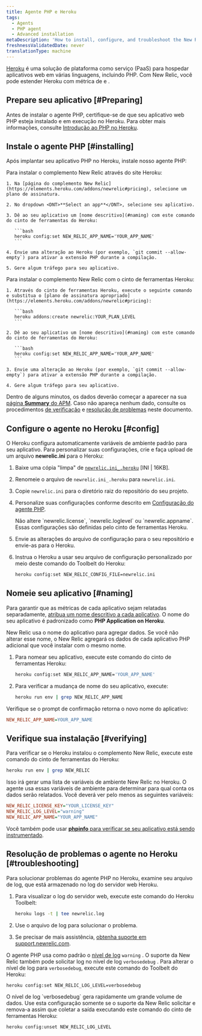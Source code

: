 ```yaml
---
title: Agente PHP e Heroku
tags:
  - Agents
  - PHP agent
  - Advanced installation
metaDescription: 'How to install, configure, and troubleshoot the New Relic PHP agent on Heroku.'
freshnessValidatedDate: never
translationType: machine
---
```


[Heroku](https://www.heroku.com/) é uma solução de plataforma como serviço (PaaS) para hospedar aplicativos web em várias linguagens, incluindo PHP. Com New Relic, você pode estender Heroku com métrica de [<InlinePopover type="apm" />](/docs/apm/new-relic-apm/getting-started/welcome-new-relic-apm)e [<InlinePopover type="browser" />](/docs/browser/new-relic-browser/getting-started/new-relic-browser).

## Prepare seu aplicativo [#Preparing]

Antes de instalar o agente PHP, certifique-se de que seu aplicativo web PHP esteja instalado e em execução no Heroku. Para obter mais informações, consulte [Introdução ao PHP no Heroku](//devcenter.heroku.com/articles/getting-started-with-php).

## Instale o agente PHP [#installing]

Após implantar seu aplicativo PHP no Heroku, instale nosso agente PHP:

<CollapserGroup>
  <Collapser id="via_heroku" title="Através do site Heroku">
    Para instalar o complemento New Relic através do site Heroku:

    1. Na [página do complemento New Relic](https://elements.heroku.com/addons/newrelic#pricing), selecione um plano de assinatura.

    2. No dropdown <DNT>**Select an app**</DNT>, selecione seu aplicativo.

    3. Dê ao seu aplicativo um [nome descritivo](#naming) com este comando do cinto de ferramentas do Heroku:

       ```bash
       heroku config:set NEW_RELIC_APP_NAME='YOUR_APP_NAME'
       ```

    4. Envie uma alteração ao Heroku (por exemplo, `git commit --allow-empty`) para ativar a extensão PHP durante a compilação.

    5. Gere algum tráfego para seu aplicativo.
  </Collapser>

  <Collapser id="via_toolbelt" title="Através do cinto de ferramentas Heroku">
    Para instalar o complemento New Relic com o cinto de ferramentas Heroku:

    1. Através do cinto de ferramentas Heroku, execute o seguinte comando e substitua o [plano de assinatura apropriado](https://elements.heroku.com/addons/newrelic#pricing):

       ```bash
       heroku addons:create newrelic:YOUR_PLAN_LEVEL
       ```

    2. Dê ao seu aplicativo um [nome descritivo](#naming) com este comando do cinto de ferramentas do Heroku:

       ```bash
       heroku config:set NEW_RELIC_APP_NAME='YOUR_APP_NAME'
       ```

    3. Envie uma alteração ao Heroku (por exemplo, `git commit --allow-empty`) para ativar a extensão PHP durante a compilação.

    4. Gere algum tráfego para seu aplicativo.
  </Collapser>
</CollapserGroup>

Dentro de alguns minutos, os dados deverão começar a aparecer na sua [página <DNT>**Summary**</DNT> do APM](/docs/apm/applications-menu/monitoring/apm-overview-page). Caso não apareça nenhum dado, consulte os procedimentos [de verificação](#verifying) e [resolução de problemas](#troubleshooting) neste documento.

## Configure o agente no Heroku [#config]

O Heroku configura automaticamente variáveis de ambiente padrão para seu aplicativo. Para personalizar suas configurações, crie e faça upload de um arquivo <DNT>**newrelic.ini**</DNT> para o Heroku:

1. Baixe uma cópia &quot;limpa&quot; de [`newrelic.ini_.heroku`](./files/newrelic.ini_.heroku) \[INI | 16KB].

2. Renomeie o arquivo de `newrelic.ini_.heroku` para `newrelic.ini`.

3. Copie `newrelic.ini` para o diretório raiz do repositório do seu projeto.

4. Personalize suas configurações conforme descrito em [Configuração do agente PHP](/docs/agents/php-agent/configuration/php-agent-configuration).

   <Callout variant="caution">
     Não altere `newrelic.license`, `newrelic.loglevel` ou `newrelic.appname`. Essas configurações são definidas pelo cinto de ferramentas Heroku.
   </Callout>

5. Envie as alterações do arquivo de configuração para o seu repositório e envie-as para o Heroku.

6. Instrua o Heroku a usar seu arquivo de configuração personalizado por meio deste comando do Toolbelt do Heroku:

   ```bash
   heroku config:set NEW_RELIC_CONFIG_FILE=newrelic.ini
   ```

## Nomeie seu aplicativo [#naming]

Para garantir que as métricas de cada aplicativo sejam relatadas separadamente, [atribua um nome descritivo a cada aplicativo](/docs/apm/new-relic-apm/installation-configuration/naming-your-application#app-name). O nome do seu aplicativo é padronizado como <DNT>**PHP Application on Heroku**</DNT>.

New Relic usa o nome do aplicativo para agregar dados. Se você não alterar esse nome, o New Relic agregará os dados de cada aplicativo PHP adicional que você instalar com o mesmo nome.

1. Para nomear seu aplicativo, execute este comando do cinto de ferramentas Heroku:

   ```bash
   heroku config:set NEW_RELIC_APP_NAME='YOUR_APP_NAME'
   ```

2. Para verificar a mudança de nome do seu aplicativo, execute:

   ```bash
   heroku run env | grep NEW_RELIC_APP_NAME
   ```

Verifique se o prompt de confirmação retorna o novo nome do aplicativo:

```ini
NEW_RELIC_APP_NAME=YOUR_APP_NAME
```

## Verifique sua instalação [#verifying]

Para verificar se o Heroku instalou o complemento New Relic, execute este comando do cinto de ferramentas do Heroku:

```bash
heroku run env | grep NEW_RELIC
```

Isso irá gerar uma lista de variáveis de ambiente New Relic no Heroku. O agente usa essas variáveis de ambiente para determinar para qual conta os dados serão relatados. Você deverá ver pelo menos as seguintes variáveis:

```ini
NEW_RELIC_LICENSE_KEY="YOUR_LICENSE_KEY"
NEW_RELIC_LOG_LEVEL="warning"
NEW_RELIC_APP_NAME="YOUR_APP_NAME"
```

Você também pode usar [<DNT>**phpinfo**</DNT> para verificar se seu aplicativo está sendo instrumentado](/docs/agents/php-agent/troubleshooting/using-phpinfo-verify-php).

## Resolução de problemas o agente no Heroku [#troubleshooting]

Para solucionar problemas do agente PHP no Heroku, examine seu arquivo de log, que está armazenado no log do servidor web Heroku.

1. Para visualizar o log do servidor web, execute este comando do Heroku Toolbelt:

   ```bash
   heroku logs -t | tee newrelic.log
   ```

2. Use o arquivo de log para solucionar o problema.

3. Se precisar de mais assistência, [obtenha suporte em support.newrelic.com](https://support.newrelic.com).

O agente PHP usa como padrão o [nível de log](/docs/agents/php-agent/configuration/php-agent-configuration#inivar-loglevel) `warning` . O suporte da New Relic também pode solicitar log no nível de log `verbosedebug` . Para alterar o nível de log para `verbosedebug`, execute este comando do Toolbelt do Heroku:

```bash
heroku config:set NEW_RELIC_LOG_LEVEL=verbosedebug
```

<Callout variant="caution">
  O nível de log `verbosedebug` gera rapidamente um grande volume de dados. Use esta configuração somente se o suporte da New Relic solicitar e remova-a assim que coletar a saída executando este comando do cinto de ferramentas Heroku:

  ```bash
  heroku config:unset NEW_RELIC_LOG_LEVEL
  ```
</Callout>

<InstallFeedback />